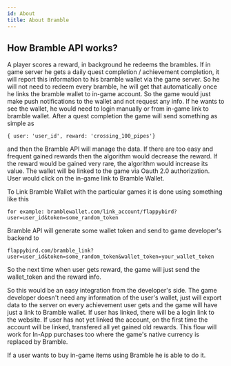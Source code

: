```yaml
---
id: About
title: About Bramble
---
```


## How Bramble API works?

A player scores a reward, in background he redeems the brambles. If in game server he gets a daily quest completion / achievement completion, it will report this information to his bramble wallet via the game server. So he will not need to redeem every bramble, he will get that automatically once he links the bramble wallet to in-game account. So the game would just make push notifications to the wallet and not request any info. If he wants to see the wallet, he would need to login manually or from in-game link to bramble wallet. After a quest completion the game will send something as simple as 

````
{ user: 'user_id', reward: 'crossing_100_pipes'} 
````

and then the Bramble API will manage the data. If there are too easy and frequent gained rewards then the algorithm would decrease the reward. If the reward would be gained very rare, the algorithm would increase its value. The wallet will be linked to the game via Oauth 2.0 authorization. User would click on the in-game link to Bramble Wallet. 

To Link Bramble Wallet with the particular games it is done using something like this
````
for example: bramblewallet.com/link_account/flappybird?user=user_id&token=some_random_token
````

Bramble API will generate some wallet token and send to game developer's backend to
````
flappybird.com/bramble_link?user=user_id&token=some_random_token&wallet_token=your_wallet_token
````

So the next time when user gets reward, the game will just send the wallet_token and the reward info.

So this would be an easy integration from the developer's side. The game developer doesn't need any information of the user's wallet, just will export data to the server on every achievement user gets and the game will have just a link to Bramble wallet. If user has linked, there will be a login link to the website. If user has not yet linked the account, on the first time the account will be linked, transfered all yet gained old rewards. This flow will work for In-App purchases too where the game's native currency is replaced by Bramble.

If a user wants to buy in-game items using Bramble he is able to do it.